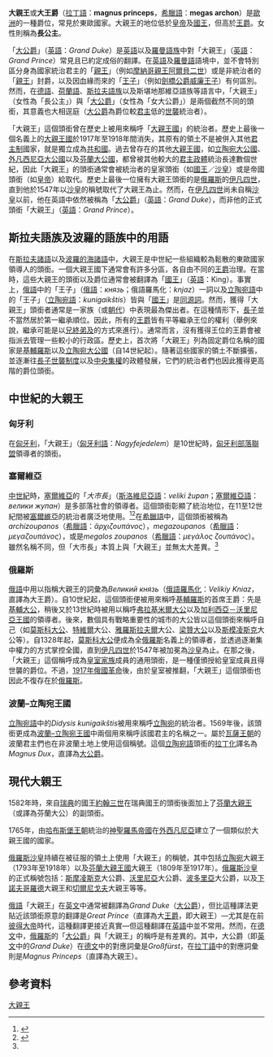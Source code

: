 {{貴族等級}}
'''大親王'''或'''大王爵'''（[[拉丁語|拉丁語]]：'''magnus princeps'''，[[希臘語|希臘語]]：'''megas archon'''）是[[歐洲|歐洲]]的一種爵位，常見於東歐國家。大親王的地位低於[[皇帝|皇帝]]及[[國王|國王]]，但高於[[王爵|王爵]]。女性則稱為'''長公主'''。

「[[大公爵|大公爵]]」（[[英語|英語]]：''Grand Duke''）是[[英語|英語]]以及[[羅曼語族|羅曼語族]]中對「大親王」（[[英語|英語]]：''Grand Prince''）常見且已約定成俗的翻譯。在[[英語|英語]]及[[羅曼語|羅曼語]]語境中，並不會特別區分身為國家統治君主的「[[親王|親王]]」（例如[[阿尔贝二世_(摩纳哥)|摩納哥親王阿爾貝二世]]）或是非統治者的「[[親王|親王]]」封爵，以及因血緣而來的「[[王子|王子]]」（例如[[劍橋公爵威廉王子|劍橋公爵威廉王子]]）有何區別。然而，在[[德語|德語]]、[[荷蘭語|荷蘭語]]、[[斯拉夫語族|斯拉夫語族]]以及斯堪地那維亞語族等語言中，「大親王」（女性為「長公主」）與「[[大公爵|大公爵]]」（女性為「女大公爵」）是兩個截然不同的頭銜，其意義也大相逕庭（[[大公爵|大公爵]]為爵位較[[君主|君主]]低的[[世襲|世襲]]統治者）。

「大親王」這個頭銜曾在歷史上被用來稱呼「[[大親王國|大親王國]]」的統治者。歷史上最後一個名義上的[[大親王國|大親王國]]於1917年至1918年間消失，其原有的領土不是被併入其他[[君主制|君主制]]國家，就是獨立成為[[共和國|共和國]]。過去曾存在的其他[[大親王國|大親王國]]，如[[立陶宛大公國|立陶宛大公國]]、[[特兰西瓦尼亚|外凡西尼亞大公國]]以及[[芬蘭大公國|芬蘭大公國]]，都曾被其他較大的[[君主政體|君主政體]]統治長達數個世紀，因此「大親王」的頭銜通常會被統治者的皇家頭銜（如[[國王|國王]]／[[沙皇|沙皇]]）或是帝國頭銜（如[[皇帝|皇帝]]）給取代。歷史上最後一位擁有大親王頭銜的是[[俄羅斯|俄羅斯]]的[[伊凡四世|伊凡四世]]，直到他於1547年以[[沙皇|沙皇]]的稱號取代了大親王為止。然而，在[[伊凡四世|伊凡四世]]尚未自稱[[沙皇|沙皇]]以前，他在英語中依然被稱為「[[大公爵|大公爵]]」（[[英語|英語]]：''Grand Duke''），而非他的正式頭銜「大親王」（[[英語|英語]]：''Grand Prince''）。

== 斯拉夫語族及波羅的語族中的用語 ==
在[[斯拉夫语族|斯拉夫諸語]]以及[[波罗的语族|波羅的海諸語]]中，大親王是中世紀一些組織較為鬆散的東歐國家領導人的頭銜。一個大親王國下通常會有許多分區，各自由不同的[[王爵|王爵]]治理。在當時，這些大親王的頭銜以及爵位通常會被翻譯為「[[國王|國王]]」（[[英語|英語]]：King）。事實上，[[俄語|俄語]]中的「王子」（[[俄語|俄語]]：''князь''；俄語羅馬化：''knjaz''）一詞以及[[立陶宛語|立陶宛語]]中的「王子」（[[立陶宛語|立陶宛語]]：''kunigaikštis''）皆與「[[國王|國王]]」是[[同源詞|同源詞]]。然而，獲得「大親王」頭銜者通常是一家族（或[[朝代|朝代]]）中表現最為傑出者。在這種情形下，[[長子繼承制|長子]]並不當然居於第一繼承順位。因此，所有的[[王爵|王爵]]皆有平等繼承王位的權利（舉例來說，繼承可能是以[[兄終弟及|兄終弟及]]的方式來進行）。通常而言，沒有獲得王位的王爵會被指派去管理一些較小的行政區。歷史上，首次將「大親王」列為固定爵位名稱的國家是[[基輔羅斯|基輔羅斯]]以及[[立陶宛大公國|立陶宛大公國]]（自14世紀起）。隨著這些國家的領土不斷擴張，並逐漸往[[長子繼承制|長子世襲制度]]以及[[中央集權|中央集權]]的政體發展，它們的統治者們也因此獲得更高階的爵位頭銜。

== 中世紀的大親王 ==

=== 匈牙利 ===
<span>在[[匈牙利|匈牙利]]，「大親王」（[[匈牙利語|匈牙利語]]：''Nagyfejedelem''）是10世紀時，[[匈牙利部落聯盟|匈牙利部落聯盟]]領導者的頭銜。</span>

=== 塞爾維亞 ===
[[中世紀|中世紀]]時，[[塞爾維亞|塞爾維亞]]的「''大市長''」（[[斯洛維尼亞語|斯洛維尼亞語]]：''veliki župan''；[[塞爾維亞語|塞爾維亞語]]：''велики жупан''）是多部落社會的領導者。這個頭銜彰顯了統治地位，在11至12世紀間被[[塞爾維亞|塞爾維亞]]的統治者廣泛地使用。<ref>{{Cite book|url=https://books.google.com/books?id=Zr8UAQAAIAAJ&hl=en|publisher=Ashgate|date=1999|isbn=978-1-85521-512-2|language=en|first=Francis W.|last=Carter|first2=David|last2=Turnock|title=The States of Eastern Europe|year=|pages=252|access-date=2020-08-28|archive-date=2020-09-22|archive-url=https://web.archive.org/web/20200922070001/https://books.google.com/books?id=Zr8UAQAAIAAJ&hl=en|dead-url=no}}</ref><ref name="ЋирковићМихальчић1999">{{Cite book|url=https://books.google.com/books?id=AypYAAAAMAAJ&hl=en|publisher=Knowledge|date=1999|language=sr|first=Сима|last=Ћирковић|first2=Rade|last2=Mihaljčić|title=Лексикон српског средњег века|pages=73|quote=ВЕЛИКИ ЖУПАН - 1. Титула српског владара у XI и XII веку. Гласила је велнм жупднк и била превођена одговарајућим терминима, грчки арџ- ^огтагот, игуа^огтауге, цеуаХа? ^огтожх, латин- ски те^ајирапиз, та§пиз ...|access-date=2020-08-28|archive-date=2020-09-22|archive-url=https://web.archive.org/web/20200922052658/https://books.google.com/books?id=AypYAAAAMAAJ&hl=en|dead-url=no}}</ref>在[[希臘語|希臘語]]中，這個頭銜被稱為''archizoupanos''（[[希臘語|希臘語]]：''ἄρχιζουπάνος''），''megazoupanos''（[[希臘語|希臘語]]：''μεγαζουπάνος''），或是''megalos zoupanos''（[[希臘語|希臘語]]：''μεγάλος ζουπάνος''）。雖然名稱不同，但「大市長」本質上與「大親王」並無太大差異。<ref name="ЋирковићМихальчић1999" />

=== 俄羅斯 ===
[[俄語|俄語]]中用以指稱大親王的詞彙為''Великий князь''（[[俄语罗马化|俄語羅馬化]]：''Velikiy Kniaz''，直譯為大王爵）。自10世紀起，這個頭銜便被用來稱呼[[基輔羅斯|基輔羅斯]]的首席王爵：先是[[基辅大公|基輔大公]]，稍後又於13世紀時被用以稱呼[[弗拉基米尔大公|弗拉基米爾大公]]以及[[加利西亞－沃里尼亞王國|加利西亞－沃里尼亞王國]]的領導者。後來，數個具有戰略重要性的城市的大公皆以這個頭銜來稱呼自己（如[[莫斯科大公|莫斯科大公]]、[[特维尔|特維爾]]大公、[[雅羅斯拉夫爾|雅羅斯拉夫爾]]大公、[[梁赞大公|梁贊大公]]以及[[斯摩棱斯克|斯模凌斯克]]大公等）。自1328年起，[[莫斯科大公|莫斯科大公]]便成為全[[俄羅斯|俄羅斯]]名義上的領導者，並透過逐漸集中權力的方式掌控全國，直到[[伊凡四世|伊凡四世]]於1547年被加冕為[[沙皇|沙皇]]為止。在那之後，「大親王」這個稱呼成為[[罗曼诺夫王朝|皇室家族]]成員的通用頭銜，是一種僅頒授給皇室成員且得世襲的爵位。不過，[[1917年俄國革命|1917年俄國革命]]後，由於皇室被推翻，「大親王」這個頭銜也因此不復存在於[[俄羅斯|俄羅斯]]。

=== 波蘭–立陶宛王國 ===
[[立陶宛語|立陶宛語]]中的''Didysis kunigaikštis''被用來稱呼[[立陶宛|立陶宛]]的統治者。1569年後，該頭銜更成為[[波蘭立陶宛|波蘭–立陶宛王國]]中兩個用來稱呼該國君主的名稱之一。屬於[[瓦薩王朝|瓦薩王朝]]的波蘭君主們也在非波蘭土地上使用這個稱號。這個[[立陶宛語|立陶宛語]]頭銜的[[拉丁化|拉丁化]]譯名為''Magnus Dux''，直譯為[[大公爵|大公爵]]。

== 現代大親王 ==
1582年時，來自[[瑞典|瑞典]]的國王[[约翰三世_(瑞典)|約翰三世]]在瑞典國王的頭銜後面加上了[[芬蘭大親王|芬蘭大親王]] （或譯為芬蘭大公）的副頭銜。

1765年，由[[哈布斯堡王朝|哈布斯堡王朝]]統治的[[神聖羅馬帝國|神聖羅馬帝國]]在[[外西凡尼亞|外西凡尼亞]]建立了一個類似於大親王國的國家。

[[俄羅斯沙皇|俄羅斯沙皇]]持續在被征服的領土上使用「大親王」的稱號，其中包括[[立陶宛|立陶宛]]大親王（1793年至1918年）以及[[芬兰大公国|芬蘭大親王國]]大親王（1809年至1917年）。[[沙皇|俄羅斯沙皇]]的正式稱號包括：[[斯摩棱斯克|斯摩凌斯克]]大公爵、[[沃里尼亞|沃里尼亞]]大公爵、[[波多里亚|波多里亞]]大公爵，以及[[下諾夫哥羅德|下諾夫哥羅德]]大親王和[[切尔尼戈夫|切爾尼戈夫]]大親王等等。

[[俄語|俄語]]「大親王」在[[英文|英文]]中通常被翻譯為''Grand Duke''（[[大公爵|大公爵]]），但比這種譯法更貼近該頭銜原意的翻譯是''Great Prince''（直譯為大[[王爵|王爵]]，即大親王）—尤其是在前[[彼得大帝|彼得大帝]]時代，這種翻譯更接近真實—但這種翻譯在[[英語|英語]]中並不常用。然而，在[[德语|德文]]中，[[俄羅斯|俄羅斯]]的「[[大公爵|大公爵]]」與「大親王」的稱呼是有差異的。其中，大公爵（即[[英文|英文]]中的''Grand Duke''）在[[德文|德文]]中的對應詞彙是''Großfürst''，在[[拉丁語|拉丁語]]中的對應詞彙則是''Magnus Princeps''（直譯為大親王）。

== 參考資料 ==
{{Reflist}}
[[Category:大親王|]]